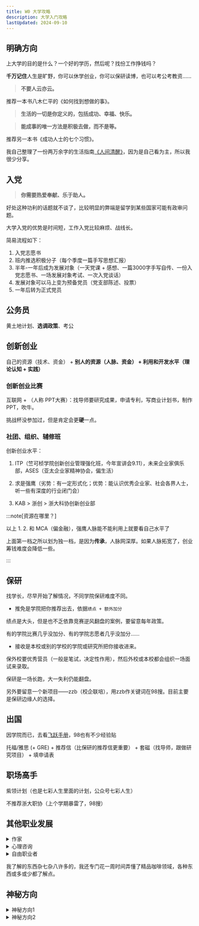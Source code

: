 ```yaml
---
title: W0 大学攻略
description: 大学入门攻略
lastUpdated: 2024-09-10
---
```



## 明确方向

上大学的目的是什么？一个好的学历，然后呢？找份工作挣钱吗？

**千万记住**人生是旷野，你可以休学创业，你可以保研读博，也可以考公考教资……

> **不要人云亦云。**

推荐一本书八木仁平的《如何找到想做的事》。

> **生活的一切是你定义的，包括成功、幸福、快乐。**

> **能成事的唯一方法是积极去做，而不是等。**

推荐另一本书《成功人士的七个习惯》。

我自己整理了一份两万余字的生活指南[《人间清醒》](https://ewcboywvwvc.feishu.cn/wiki/HE1fwA47SiS1n3kWm1dckoXvnnh?from=from_copylink)，因为是自己看为主，所以我很少分享。

## 入党

> **你需要热爱奉献、乐于助人。**

好处这种功利的话题就不谈了，比较明显的弊端是留学到某些国家可能有政审问题。

大学入党的优势是时间短，工作入党比较麻烦、战线长。

简易流程如下：

<Steps>

1. 入党志愿书
2. 班内推选积极分子（每个季度一篇手写思想汇报）
3. 半年-一年后成为发展对象（一天党课 + 感想、一篇3000字手写自传、一份入党志愿书、一场发展对象考试、一次入党谈话）
4. 发展对象可以马上变为预备党员（党支部陈述、投票）
5. 一年后转为正式党员

</Steps>

## 公务员

黄土地计划、**选调政策**、考公

## 创新创业

自己的资源（技术、资金） + **别人的资源（人脉、资金） + 利用和开发水平（理论认知 + 实践）**

### 创新创业比赛

互联网 + （人称 PPT大赛）：找导师要研究成果，申请专利，写商业计划书，制作PPT，吹牛。

挑战杯没参加过，但是肯定会更**硬**一点。

### 社团、组织、辅修班

创新创业水平：

<Steps>

1. ITP（竺可桢学院创新创业管理强化班，今年宣讲会9.11），未来企业家俱乐部，ASES（亚太企业家精神协会，偏生活）
   
2. 求是强鹰（劣势：有一定形式化；优势：能认识优秀企业家、社会各界人士，听一些有深度的行业闭门会）

3. KAB > 浙创 > 浙大科协创新创业部

</Steps>

:::note[资源在哪里？]

以上 1. 2. 和 MCA（偏金融），强鹰人脉能不能利用上就要看自己水平了

上面第一档之所以划为独一档，是因为**传承**，人脉网深厚。如果人脉拓宽了，创业筹钱难度会降低一些。

:::

## 保研

找学长，尽早开始了解情况，不同学院保研难度不同。

<Card title="保研 = 推免 + 接受">

- 推免是学院把你推荐出去，依据`绩点 + 额外加分`

绩点是大头，但是也不乏依靠竞赛逆风翻盘的案例，要留意每年政策。

有的学院比赛几乎没加分、有的学院志愿者几乎没加分……

- 接收是本校或别的学校的学院或研究所把你接收进来。

保外校要优秀营员（一般是笔试，决定性作用），然后外校或本校都会组织一场面试来录取。

</Card>

保研是一场长跑，大一失利仍能翻盘。

另外要留意一个新项目——zzb（校企联培），用zzb作关键词在98搜。目前主要是保研边缘人的选择。

## 出国

因学院而已，去看[飞跃手册](https://www.cc98.org/topic/4859952)，98也有不少经验贴

托福/雅思 (+ GRE) + 推荐信（比保研的推荐信更重要） + 套磁（找导师，跟做研究项目） + 填申请表

## 职场高手

紫领计划（也是七彩人生里面的计划，公众号七彩人生）

不推荐浙大职协（上个学期暴雷了，98搜）

## 其他职业发展

<details>
<summary>作家</summary>

传统道路：

1. 从投稿做起：其实不少杂志、公众号都缺稿件，比如三联生活周刊的公众号、《浙江考试》（我之前投过稿，想投稿可以联系我）、许多科幻杂志等
2. 出书（想图书出版可以看[这个](https://www.bilibili.com/video/BV1ok4y1x7V2/?spm_id_from=333.999.0.0)，版号是关键，澳门最好申请）

新兴道路：
1. 写网络小说，可以现在校内宣传，验证小说市场
2. 网站签约（网文作者真实情况看[这个](https://www.bilibili.com/video/BV1Jh411v7Qr/?spm_id_from=333.337.search-card.all.click)）、卖IP、出实体书

</details>

<details>
<summary>心理咨询</summary>

送钱给机构来的。国家已经把相关的几级几级证书取消了。一片红海！一片绿油油的韭菜！

不少人喜欢心理学相关的，这里推荐一个作者摩根豪泽尔，以及两本书《一如既往》和《金钱心理学》。

</details>

<details>
<summary>自由职业者</summary>

资源掮客（拉皮条）、外包（拿政策补贴外包给别人 > 自己做外包）、自媒体（这个体系有点大，不方便展开）

一般七八条线，一两条高风险高回报，五六条线长期稳定收入（比如帮政府开培训、卖书、自媒体）

推荐up主：赏味不足（日更但重复较多，看免费的即可）

</details>

我了解的东西杂七杂八许多的，我还专门花一周时间弄懂了精品咖啡领域，各种东西或多或少都了解点。

## 神秘方向

<details>
<summary>神秘方向1</summary>

<h3>出家（佛学）</h3>

正确认识佛学：推荐书籍《佛学为什么是真的？》又称《洞见：从科学到哲学，打开人类的认知真相》

灵隐寺主持（方丈？）是浙大的，去交流一下，到灵隐寺进修应该问题不大。

虽谈不上荣华富贵，在灵隐寺的收入应该还是不错的。如果想苦修，我了解过，首选大慈悲寺。

</details>

<details>
<summary>神秘方向2</summary>

<h3>个人修行</h3>

我推荐所有人联系冥想，如果没记错在《巨人的工具》书中提到“大部分的成功人士都会练习至少一种冥想”。

推荐博主：[李冉在冥想](https://space.bilibili.com/591246297) 推荐指数：⭐⭐⭐⭐⭐

推荐地点：印度

</details>

